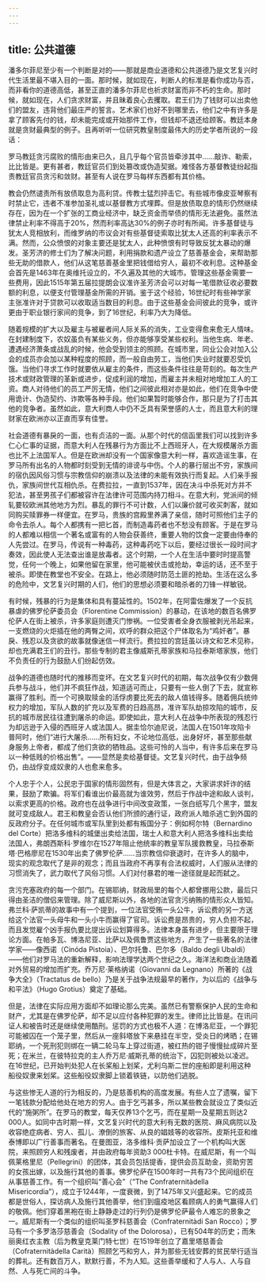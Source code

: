 ```yaml
---
---
---
```

title: 公共道德
---




潘多尔菲尼至少有一个判断是对的——那就是商业道德和公共道德乃是文艺复兴时代生活里最不堪入目的一面。那时候，就如现在，判断人的标准是看你成功与否，而非看你的道德高低，甚至正直的潘多尔菲尼也祈求财富而非不朽的生命。那时候，就如现在，人们贪求财富，并且昧着良心去攫取。君王们为了钱财可以出卖他们的盟友，违背他们最庄严的誓言。艺术家们也好不到哪里去，他们之中有许多是拿了顾客先付的钱，却未能完成或开始那件工作，但钱却不退还给顾客。教廷本身就是贪财最典型的例子。且再听听一位研究教皇制度最伟大的历史学者所说的一段话：

罗马教廷贪污腐败的情形由来已久，且几乎每个官员皆牵涉其中……敲诈、勒索，比比皆是。更有甚者，教廷官员们到处篡改或伪造契据。难怪各方基督教徒纷起指责教廷官员贪污和敛财。甚至有人说在罗马每样东西都有其价格。



教会仍然谴责所有放债取息为高利贷。传教士猛烈抨击它。有些城市像皮亚琴察有时禁止它，违者不准参加圣礼或以基督教方式埋葬。但是放债取息的情形仍然继续存在，因为在一个扩张的工商业经济中，缺乏资金而举债的情形无法避免。虽然法律禁止利率不得高于20%，然而利率高达30%的例子亦时有所闻。许多基督徒与犹太人竞相放利，而维罗纳的市议会对有些基督徒索取比犹太人还高的利率表示不满。然而，公众愤恨的对象主要还是犹太人，此种愤恨有时导致反犹太暴动的爆发。圣芳济的修士们为了解决问题，利用捐款和遗产设立了慈善基金会，来帮助那些无助的借款人，他们从这笔慈善基金里把钱借给穷人，最初不收利息。这种基金会首先是1463年在奥维托设立的，不久遍及其他的大城市。管理这些基金需要一些费用，因此1515年第五届拉提朗会议准许圣芳济会可以对每一笔借款征收必要数额的利息，以便支付管理基金所需的开销。鉴于这个经验，16世纪时有些神学家主张准许对于贷款可以收取适当数目的利息。由于这些基金会间彼此的竞争，或许更由于职业银行家间的竞争，到了16世纪，利率乃大为降低。

随着规模的扩大以及雇主与被雇者间人际关系的消失，工业变得愈来愈无人情味。在封建制度下，农奴虽负有某些义务，但亦能够享受某些权利。当他生病、年老、遭遇经济萧条或战乱的时候，他会受到领主的照顾。在城市里，同业公会对加入公会的成员亦会加以某种程度的照顾，而一般自由劳工，当他们失业时就要忍受饥饿。当他们寻求工作时就要依从雇主的条件，而这些条件往往是苛刻的。每次生产技术或财政管理的革新或进步，促成利润的增加，而雇主并未相对地增加工人的工资。商人对待他们的员工严厉无情，他们之间彼此相对亦是如此，他们在竞争中使用诡计、伪造契约、诈欺等各种手段。他们如果暂时能够合作，那只是为了打击其他的竞争者。虽然如此，意大利商人中仍不乏具有荣誉感的人士，而且意大利的理财家在欧洲亦以正直而享有佳誉。

社会道德有暴戾的一面，也有贞洁的一面。从那个时代的信函里我们可以找到许多仁心仁事的证据，而意大利人在残暴行为方面比不上西班牙人，在大规模屠杀方面也比不上法国军人。但是在欧洲却没有一个国家像意大利一样，喜欢造谣生事，在罗马所有出名的人物都时刻受到无情的诽谤与中伤。个人的暴行层出不穷，家族间的宿仇因风俗习惯与宗教信仰的崩溃以及法律的未能有效执行而复起。人们亲手报仇，家族间世代互相仇杀。在费拉拉，一直到1537年，因在决斗中杀死对方并不犯法，甚至男孩子们都被容许在法律许可范围内持刀相斗。在意大利，党派间的倾轧要较欧洲其他地方为烈。暴乱的罪行不可计数，人们以廉价就可收买刺客，就如同购买赎罪券一样便宜。在罗马，贵族的宫殿里养满了亲信，随时可照他们主子的命令去杀人。每个人都携有一把匕首，而制造毒药者也不愁没有顾客。于是在罗马的人都难以相信一个著名或富有的人物会获善终，重要人物的饮食一定要由侍奉的人先尝过。在罗马，传说有一种毒药，这种毒药吃下以后，要经过很长一段时间才奏效，因此使人无法查出谁是放毒者。这个时期，一个人在生活中要时时提高警觉，任何一个晚上，如果他留在家里，他可能被伏击或抢劫，幸运的话，还不至于被杀。即使在教堂也不安全。在路上，他必须随时防范土匪的抢劫。生活在这么多的危险中，文艺复兴时期的人们，他们的思想必须要和暗杀者的刀锋一样敏锐。

有时候，残暴的行为是集体和具有蔓延性的。1502年，在阿雷佐爆发了一个反抗暴虐的佛罗伦萨委员会（Florentine Commission）的暴动，在该地的数百名佛罗伦萨人在街上被杀，许多家庭则遭灭门惨祸。一位受害者全身衣服被剥光吊起来，一支燃烧的火炬插在他的两臀之间，欢呼的群众把这个尸体取名为“鸡奸者”。暴戾、残忍以及贪欲的故事就像迷信一样流行。费拉拉的宫廷虽以诗文和艺术见称，却也充满君王们的丑行。那些专制的君主像威斯孔蒂家族和马拉泰斯塔家族，他们不负责任的行为鼓励人们纷起仿效。

战争的道德也随时代的推移而变坏。在文艺复兴时代的初期，每次战争仅有少数佣兵参与战斗，他们并不疯狂作战，知道适可而止，只要有一些人倒了下去，就宣称赢得了胜利。而一个可换取赎金的活俘虏要比死去的敌人值钱得多。随着佣兵统帅权力的增加，军队人数的扩充以及军费的日趋高昂，准许军队劫掠攻陷的城市，反抗的城市居民往往遭到屠杀的命运。即使如此，意大利人在战争中所表现的残忍行为却远逊于入侵的西班牙人或法国人。据圭恰尔迪尼说，法国人在1501年攻陷卡普阿时，他们“进行大屠杀……所有妇女，不论地位高低，出身好坏，甚至那些献身服务上帝者，都成了他们贪欲的牺牲品。这些可怜的人当中，有许多后来在罗马以一种低贱的价格出售”。——显然是卖给基督徒。文艺复兴时代，由于战争频仍，由战俘变成奴隶的人也愈来愈多。

个人忠于个人，公民忠于国家的情形固然有，但是大体言之，大家讲求奸诈的结果，鼓励了欺骗。将军们看谁出价最高就为谁效劳，然后于作战中途和敌人谈判，以索求更高的价格。政府也在战争进行中间改变政策，一张白纸写几个黑字，盟友就可变成敌人。君王和教皇会否认他们所颁的通行证，政府派人暗杀逃亡到外国的反政府分子。在任何城市或军队里到处都有叛国分子：例如柯尔特（Bernardino del Corte）把洛多维科的城堡出卖给法国，瑞士人和意大利人把洛多维科出卖给法国人，弗朗西斯科·罗维尔在1527年阻止他统率的教皇军队援救教皇，马拉泰斯塔·巴格廖尼在1530年出卖了佛罗伦萨……当宗教信仰衰退时，在许多人的脑中，现实的观念取代了是非的观念；而且当政府不再享有合法权威时，人们服从法律的习惯消失了，武力取代了风俗习惯。人们对付暴君的唯一途径就是起而弑之。

贪污充塞政府的每一个部门。在锡耶纳，财政局里的每个人都曾挪用公款，最后只得由圣洁的僧侣来管理。除了威尼斯以外，各地的法官贪污纳贿的情形众人皆知。弗兰科·萨凯蒂的故事中有一个提到，一位法官受贿一头公牛，诉讼费的另一方送给这个法官一头母牛和一头小牛而赢得了官司。诉讼费是昂贵的，穷人负担不起，而且发觉雇个凶手报仇要比提出诉讼划算得多。法律本身虽有进步，但主要限于理论方面。在帕多瓦、博洛尼亚、比萨以及佩鲁贾这些地方，产生了一些著名的法律学家——像西诺（Cinóda Pistoia）、巴尔托鲁、巴尔多（Baldo degli Ubaldi）——他们对罗马法的重新解释，影响法理学达两个世纪之久。海洋法和商业法随着对外贸易的增加而扩充。乔万尼·莱格纳诺（Giovanni da Legnano）所著的《战争大全》（Tractatus de bello）乃是关于战争法规最早的著作，为以后的《战争与和平法》（Hugo Grotius）奠定了基础。

但是，法律在实际应用方面却不如理论那么完美。虽然已有警察保护人民的生命和财产，尤其是在佛罗伦萨，却不足以应付各种犯罪的发生。律师比比皆是。在讯问证人和被告时还是继续使用酷刑。惩罚的方式也极不人道：在博洛尼亚，一个罪犯可能被囚在一个笼子里，然后从一座斜塔放下来悬挂在半空，受炎日的烤晒；在锡耶纳，一个死刑犯则绑在一辆二轮马车上穿过街道，被红热的钳子慢慢扯成碎片至死；在米兰，在彼特拉克的主人乔万尼·威斯孔蒂的统治下，囚犯则被处以凌迟。在16世纪，已开始判处犯人在长桨船上划桨，尤利乌斯二世的座船即是利用这种船役奴隶来划桨。这些船役奴隶脚上锁着铁链，以防他们逃脱。

与这些惨无人道的行为相反的，乃是慈善机构的高度发展。有些人立了遗嘱，留下一笔钱款分配给他处在地方的穷人。由于乞丐甚多，所以某些教会就设立了类似近代的“施粥所”。在罗马的教堂，每天仅养13个乞丐，而在星期一及星期五则达2 000人。如同中古时期一样，文艺复兴时代的意大利有无数的医院、麻风病院以及收容绝症病者、穷人、孤儿、潦倒的旅客、从良的娼妓等的收容所。皮斯托亚和维泰博即以广行善事而著名。在曼图亚，洛多维科·贡萨加设立了一个机构叫大医院，来照顾穷人和残废者，并由政府每年资助3 000杜卡特。在威尼斯，有一个叫佩莱格里尼（Pellegrini）的团体，其会员包括提香，提供会员互助金，资助穷苦的女孩出嫁，以及施行其他的善事。佛罗伦萨在1500年时一共有73个民间组织在从事慈善工作。有一个组织叫“善心会”（“The Confraternitàdella Misericordia”），成立于1244年，一度衰微，到了1475年又兴盛起来。它的成员都是世俗人，探访病人及施行其他善举，他们到瘟疫地区看顾病人的勇气赢得人们的敬佩。他们穿着黑袍在街上静静走过的行列仍是佛罗伦萨最令人难忘的景象之一。威尼斯有一个类似的组织叫圣罗科慈善会（Confraternitàdi San Rocco）；罗马有一个多罗洛莎慈善会（Sodality of the Dolorosa），已有504年的历史；而朱丽奥红衣主教（后为教皇克莱门特七世）在1519年创立了嘉里塔慈善会（Cofraternitàdella Carità）照顾乞丐和穷人，并为那些无钱安葬的贫民举行适当的葬礼。还有数百万人，默默行善，不为人知。这些善举缓和了人与人、人与自然、人与死亡间的斗争。